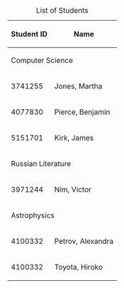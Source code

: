 {| id="students" class="wikitable" source="mdn"
|+ List of Students
|-
! style="text-align: center;"| Student ID
! style="text-align: center;"| Name
|-
! colspan="2" style="text-align: left;"| Computer Science
|-
| style="text-align: left;"| 3741255
| style="text-align: left;"| Jones, Martha
|-
| style="text-align: left;"| 4077830
| style="text-align: left;"| Pierce, Benjamin
|-
| style="text-align: left;"| 5151701
| style="text-align: left;"| Kirk, James
|-
! colspan="2" style="text-align: left;"| Russian Literature
|-
| style="text-align: left;"| 3971244
| style="text-align: left;"| Nim, Victor
|-
! colspan="2" style="text-align: left;"| Astrophysics
|-
| style="text-align: left;"| 4100332
| style="text-align: left;"| Petrov, Alexandra
|-
| style="text-align: left;"| 4100332
| style="text-align: left;"| Toyota, Hiroko
|}
